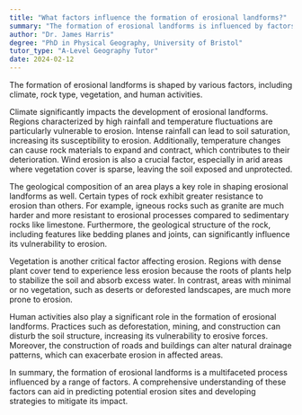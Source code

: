 ```yaml
---
title: "What factors influence the formation of erosional landforms?"
summary: "The formation of erosional landforms is influenced by factors such as climate, rock type, vegetation, and human activity."
author: "Dr. James Harris"
degree: "PhD in Physical Geography, University of Bristol"
tutor_type: "A-Level Geography Tutor"
date: 2024-02-12
---
```


The formation of erosional landforms is shaped by various factors, including climate, rock type, vegetation, and human activities.

Climate significantly impacts the development of erosional landforms. Regions characterized by high rainfall and temperature fluctuations are particularly vulnerable to erosion. Intense rainfall can lead to soil saturation, increasing its susceptibility to erosion. Additionally, temperature changes can cause rock materials to expand and contract, which contributes to their deterioration. Wind erosion is also a crucial factor, especially in arid areas where vegetation cover is sparse, leaving the soil exposed and unprotected.

The geological composition of an area plays a key role in shaping erosional landforms as well. Certain types of rock exhibit greater resistance to erosion than others. For example, igneous rocks such as granite are much harder and more resistant to erosional processes compared to sedimentary rocks like limestone. Furthermore, the geological structure of the rock, including features like bedding planes and joints, can significantly influence its vulnerability to erosion.

Vegetation is another critical factor affecting erosion. Regions with dense plant cover tend to experience less erosion because the roots of plants help to stabilize the soil and absorb excess water. In contrast, areas with minimal or no vegetation, such as deserts or deforested landscapes, are much more prone to erosion.

Human activities also play a significant role in the formation of erosional landforms. Practices such as deforestation, mining, and construction can disturb the soil structure, increasing its vulnerability to erosive forces. Moreover, the construction of roads and buildings can alter natural drainage patterns, which can exacerbate erosion in affected areas.

In summary, the formation of erosional landforms is a multifaceted process influenced by a range of factors. A comprehensive understanding of these factors can aid in predicting potential erosion sites and developing strategies to mitigate its impact.
    